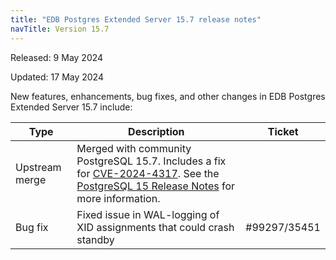 ```yaml
---
title: "EDB Postgres Extended Server 15.7 release notes"
navTitle: Version 15.7
---
```


Released: 9 May 2024

Updated: 17 May 2024

New features, enhancements, bug fixes, and other changes in EDB Postgres Extended Server 15.7 include:

| Type           | Description                                                                                                                                                                                                                       | Ticket       |
| -------------- | --------------------------------------------------------------------------------------------------------------------------------------------------------------------------------------------------------------------------------- | ------------ |
| Upstream merge | Merged with community PostgreSQL 15.7. Includes a fix for [CVE-2024-4317](/security/assessments/edb-2024-003/). See the [PostgreSQL 15 Release Notes](https://www.postgresql.org/docs/15/release-15-7.html) for more information. |              |
| Bug fix        | Fixed issue in WAL-logging of XID assignments that could crash standby                                                                                                                                                            | #99297/35451 |
